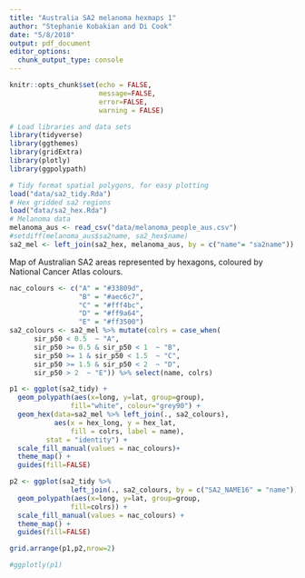```yaml
---
title: "Australia SA2 melanoma hexmaps 1"
author: "Stephanie Kobakian and Di Cook"
date: "5/8/2018"
output: pdf_document
editor_options: 
  chunk_output_type: console
---
```


```r
knitr::opts_chunk$set(echo = FALSE, 
                      message=FALSE, 
                      error=FALSE, 
                      warning = FALSE)
```


```r
# Load libraries and data sets
library(tidyverse)
library(ggthemes)
library(gridExtra)
library(plotly)
library(ggpolypath)

# Tidy format spatial polygons, for easy plotting
load("data/sa2_tidy.Rda")
# Hex gridded sa2 regions
load("data/sa2_hex.Rda")
# Melanoma data
melanoma_aus <- read_csv("data/melanoma_people_aus.csv")
#setdiff(melanoma_aus$sa2name, sa2_hex$name)
sa2_mel <- left_join(sa2_hex, melanoma_aus, by = c("name"= "sa2name"))
```
 

Map of Australian SA2 areas represented by hexagons, coloured by National Cancer Atlas colours.

```r
nac_colours <- c("A" = "#33809d",
                 "B" = "#aec6c7",
                 "C" = "#fff4bc",
                 "D" = "#ff9a64",
                 "E" = "#ff3500")
sa2_colours <- sa2_mel %>% mutate(colrs = case_when(
      sir_p50 < 0.5  ~ "A",
      sir_p50 >= 0.5 & sir_p50 < 1  ~ "B",
      sir_p50 >= 1 & sir_p50 < 1.5  ~ "C",
      sir_p50 >= 1.5 & sir_p50 < 2  ~ "D",
      sir_p50 > 2  ~ "E")) %>% select(name, colrs)
```

```r
p1 <- ggplot(sa2_tidy) +
  geom_polypath(aes(x=long, y=lat, group=group),
               fill="white", colour="grey90") +
  geom_hex(data=sa2_mel %>% left_join(., sa2_colours),
           aes(x = hex_long, y = hex_lat,
               fill = colrs, label = name),
         stat = "identity") +
  scale_fill_manual(values = nac_colours)+
  theme_map() + 
  guides(fill=FALSE)
```

```r
p2 <- ggplot(sa2_tidy %>% 
               left_join(., sa2_colours, by = c("SA2_NAME16" = "name"))) + 
  geom_polypath(aes(x=long, y=lat, group=group,
               fill=colrs)) +
  scale_fill_manual(values = nac_colours) +
  theme_map() + 
  guides(fill=FALSE)

grid.arrange(p1,p2,nrow=2)

#ggplotly(p1)
```
